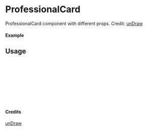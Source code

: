 
<Meta of={ProfessionalCard} title="unDraw/ProfessionalCard" />

# ProfessionalCard

ProfessionalCard component with different props.
Credit: [unDraw](https://undraw.co/illustrations)

#### Example

<Canvas of={ProfessionalCard.Primary} />

## Usage

```ts
import { ProfessionalCard } from "yadl-ui";

const Example = () => {
  return (
      <ProfessionalCard />
  );
};

export default Example;
```

#### Credits
[unDraw](https://undraw.co/illustrations)
